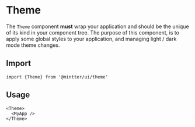 
<Meta title="Other/Theme" />

# Theme

The `Theme` component **must** wrap your application and should be the unique of its kind in your component tree. The
purpose of this component, is to apply some global styles to your application, and managing light / dark mode theme
changes.

## Import

```tsx
import {Theme} from '@mintter/ui/theme'
```

## Usage

```tsx
<Theme>
  <MyApp />
</Theme>
```
